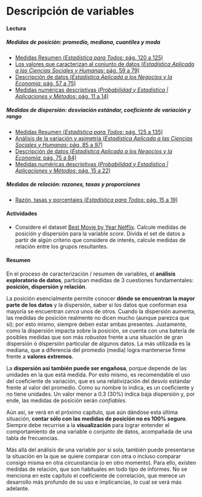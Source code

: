 # Descripción de variables

#### Lectura

##### Medidas de posición: promedio, mediana, cuantiles y moda

- [Medidas Resumen (_Estadística para Todos_: pág. 120 a 125)](https://drive.google.com/file/d/1oe0BDy9U1l-H54Ry_mkVC5hxGE-Z5rGm/view?usp=share_link)
- [Los valores que caracterizan al conjunto de datos (_Estadística Aplicada a las Ciencias Sociales y Humanas_: pág. 59 a 79)](https://drive.google.com/file/d/1rayM3pmKjnPR8BvKyU8ZGDo8o_2ZuPZR/view?usp=share_link)
- [Descripción de datos (_Estadística Aplicada a los Negocios y la Economía_: pág. 57 a 75)](https://drive.google.com/file/d/1FX-LDq_MY3dD6UkhpktQVN6iDgNKug0N/view?usp=share_link)
- [Medidas numéricas descriptivas (_Probabilidad y Estadística | Aplicaciones y Métodos_: pág. 11 a 14)](https://drive.google.com/file/d/1VCLbf-N79MIcStIe35XzL5NF-DTGENo_/view?usp=share_link)

##### Medidas de dispersión: desviación estándar, coeficiente de variación y rango

- [Medidas Resumen (_Estadística para Todos_: pág. 125 a 135)](https://drive.google.com/file/d/1oe0BDy9U1l-H54Ry_mkVC5hxGE-Z5rGm/view?usp=share_link)
- [Análisis de la variación y asimetría (_Estadística Aplicada a las Ciencias Sociales y Humanas_: pág. 85 a 97)](https://drive.google.com/file/d/1rayM3pmKjnPR8BvKyU8ZGDo8o_2ZuPZR/view?usp=share_link)
- [Descripción de datos (_Estadística Aplicada a los Negocios y la Economía_: pág. 75 a 84)](https://drive.google.com/file/d/1FX-LDq_MY3dD6UkhpktQVN6iDgNKug0N/view?usp=share_link)
- [Medidas numéricas descriptivas (_Probabilidad y Estadística | Aplicaciones y Métodos_: pág. 15 a 22)](https://drive.google.com/file/d/1VCLbf-N79MIcStIe35XzL5NF-DTGENo_/view?usp=share_link)

##### Medidas de relación: razones, tasas y proporciones

- [Razón, tasas y porcentajes (_Estadística para Todos_: pág. 15 a 19)](https://drive.google.com/file/d/1oe0BDy9U1l-H54Ry_mkVC5hxGE-Z5rGm/view?usp=share_link)
    
#### Actividades
- Considere el dataset [Best Movie by Year Netflix](https://drive.google.com/drive/folders/1Lprg5DfAXRnUcmYi5TdzfpKIzQ49ITuq?usp=share_link). Calcule medidas de posición y dispersión para la variable _score_. Divida el set de datos a partir de algún criterio que considere de interés, calcule medidas de relación entre los grupos resultantes.

#### Resumen

En el proceso de caracterización / resumen de variables, el **análisis exploratorio de datos**, participan medidas de 3 cuestiones fundamentales: **posición, dispersión y relación**. 

La posición esencialmente permite conocer **dónde se encuentran la mayor parte de los datos** y la dispersión, saber si los datos que conforman esa mayoría se encuentran _cerca_ unos de otros. Cuando la dispersión aumenta, las medidas de posición realmente no dicen mucho (aunque parezca que sí); por esto mismo, siempre deben estar ambas presentes. Justamente, como la dispersión impacta sobre la posición, se cuenta con una batería de posibles medidas que son más _robustas_ frente a una situación de gran dispersión ó dispersión particular de algunos datos. La más utilizada es la mediana, que a diferencia del promedio (media) logra mantenerse firme frente a **valores extremos**. 

La **dispersión así también puede ser engañosa**, porque depende de las unidades en la que está medida. Por esto mismo, es recomendable el uso del coeficiente de variación, que es una relativización del desvío estándar frente al valor del promedio. Como su nombre lo indica, es un coeficiente y no tiene unidades. Un valor menor a 0.3 (30%) indica baja dispersión y, por ende, las medidas de posición serán _confiables_.

Aún así, se verá en el próximo capítulo, que aún dándose esta última situación, **contar sólo con las medidas de posición no es 100% seguro**. Siempre debe recurrise a la **visualización** para lograr entender el comportamiento de una variable o conjunto de datos, acompañada de una tabla de frecuencias.

Más allá del análisis de una variable por si sola, también puede presentarse la situación en la que se quiere comparar con otra o incluso comparar consigo misma en otra circunstancia (o en otro momento). Para ello, existen medidas de relación, que son habituales en todo tipo de informes. No se menciona en este capítulo el coeficiente de correlación, que merece un desarrollo más profundo de su uso e implicancias, lo cual se verá más adelante.